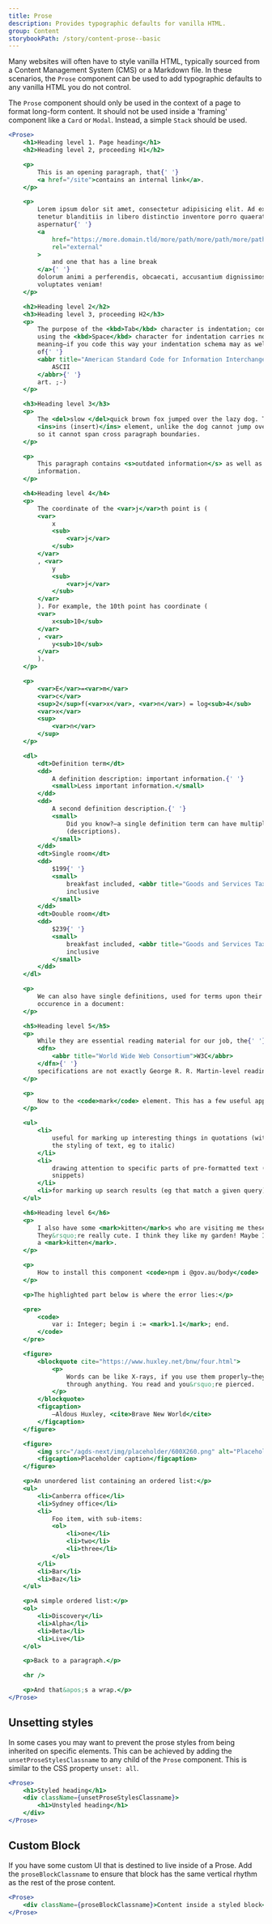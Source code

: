 ```yaml
---
title: Prose
description: Provides typographic defaults for vanilla HTML.
group: Content
storybookPath: /story/content-prose--basic
---
```


Many websites will often have to style vanilla HTML, typically sourced from a Content Management System (CMS) or a Markdown file. In these scenarios, the `Prose` component can be used to add typographic defaults to any vanilla HTML you do not control.

The `Prose` component should only be used in the context of a page to format long-form content. It should not be used inside a 'framing' component like a `Card` or `Modal`. Instead, a simple `Stack` should be used.

```jsx live
<Prose>
	<h1>Heading level 1. Page heading</h1>
	<h2>Heading level 2, proceeding H1</h2>

	<p>
		This is an opening paragraph, that{' '}
		<a href="/site">contains an internal link</a>.
	</p>

	<p>
		Lorem ipsum dolor sit amet, consectetur adipisicing elit. Ad expedita
		tenetur blanditiis in libero distinctio inventore porro quaerat, eum
		aspernatur{' '}
		<a
			href="https://more.domain.tld/more/path/more/path/more/path/more/path/more/path/more/path/more/path/more/path/more/path/more/path/more/path/more/path/more/path/more/path/more/path/more/path/more/path/more/path/more/path/more/path/more/path/more/path/more/path"
			rel="external"
		>
			and one that has a line break
		</a>{' '}
		dolorum animi a perferendis, obcaecati, accusantium dignissimos atque,
		voluptates veniam!
	</p>

	<h2>Heading level 2</h2>
	<h3>Heading level 3, proceeding H2</h3>
	<p>
		The purpose of the <kbd>Tab</kbd> character is indentation; conversely,
		using the <kbd>Space</kbd> character for indentation carries no semantic
		meaning—if you code this way your indentation schema may as well be a form
		of{' '}
		<abbr title="American Standard Code for Information Interchange">
			ASCII
		</abbr>{' '}
		art. ;-)
	</p>

	<h3>Heading level 3</h3>
	<p>
		The <del>slow </del>quick brown fox jumped over the lazy dog. The{' '}
		<ins>ins (insert)</ins> element, unlike the dog cannot jump over anything,
		so it cannot span cross paragraph boundaries.
	</p>

	<p>
		This paragraph contains <s>outdated information</s> as well as current
		information.
	</p>

	<h4>Heading level 4</h4>
	<p>
		The coordinate of the <var>j</var>th point is (
		<var>
			x
			<sub>
				<var>j</var>
			</sub>
		</var>
		, <var>
			y
			<sub>
				<var>j</var>
			</sub>
		</var>
		). For example, the 10th point has coordinate (
		<var>
			x<sub>10</sub>
		</var>
		, <var>
			y<sub>10</sub>
		</var>
		).
	</p>

	<p>
		<var>E</var>=<var>m</var>
		<var>c</var>
		<sup>2</sup>f(<var>x</var>, <var>n</var>) = log<sub>4</sub>
		<var>x</var>
		<sup>
			<var>n</var>
		</sup>
	</p>

	<dl>
		<dt>Definition term</dt>
		<dd>
			A definition description: important information.{' '}
			<small>Less important information.</small>
		</dd>
		<dd>
			A second definition description.{' '}
			<small>
				Did you know?—a single definition term can have multiple definition
				(descriptions).
			</small>
		</dd>
		<dt>Single room</dt>
		<dd>
			$199{' '}
			<small>
				breakfast included, <abbr title="Goods and Services Tax">GST</abbr>{' '}
				inclusive
			</small>
		</dd>
		<dt>Double room</dt>
		<dd>
			$239{' '}
			<small>
				breakfast included, <abbr title="Goods and Services Tax">GST</abbr>{' '}
				inclusive
			</small>
		</dd>
	</dl>

	<p>
		We can also have single definitions, used for terms upon their first
		occurence in a document:
	</p>

	<h5>Heading level 5</h5>
	<p>
		While they are essential reading material for our job, the{' '}
		<dfn>
			<abbr title="World Wide Web Consortium">W3C</abbr>
		</dfn>{' '}
		specifications are not exactly George R. R. Martin-level reading material.
	</p>

	<p>
		Now to the <code>mark</code> element. This has a few useful applications:
	</p>

	<ul>
		<li>
			useful for marking up interesting things in quotations (without altering
			the styling of text, eg to italic)
		</li>
		<li>
			drawing attention to specific parts of pre-formatted text (eg code
			snippets)
		</li>
		<li>for marking up search results (eg that match a given query)</li>
	</ul>

	<h6>Heading level 6</h6>
	<p>
		I also have some <mark>kitten</mark>s who are visiting me these days.
		They&rsquo;re really cute. I think they like my garden! Maybe I should adopt
		a <mark>kitten</mark>.
	</p>

	<p>
		How to install this component <code>npm i @gov.au/body</code>
	</p>

	<p>The highlighted part below is where the error lies:</p>

	<pre>
		<code>
			var i: Integer; begin i := <mark>1.1</mark>; end.
		</code>
	</pre>

	<figure>
		<blockquote cite="https://www.huxley.net/bnw/four.html">
			<p>
				Words can be like X-rays, if you use them properly—they&rsquo;ll go
				through anything. You read and you&rsquo;re pierced.
			</p>
		</blockquote>
		<figcaption>
			—Aldous Huxley, <cite>Brave New World</cite>
		</figcaption>
	</figure>

	<figure>
		<img src="/agds-next/img/placeholder/600X260.png" alt="Placeholder image" />
		<figcaption>Placeholder caption</figcaption>
	</figure>

	<p>An unordered list containing an ordered list:</p>
	<ul>
		<li>Canberra office</li>
		<li>Sydney office</li>
		<li>
			Foo item, with sub-items:
			<ol>
				<li>one</li>
				<li>two</li>
				<li>three</li>
			</ol>
		</li>
		<li>Bar</li>
		<li>Baz</li>
	</ul>

	<p>A simple ordered list:</p>
	<ol>
		<li>Discovery</li>
		<li>Alpha</li>
		<li>Beta</li>
		<li>Live</li>
	</ol>

	<p>Back to a paragraph.</p>

	<hr />

	<p>And that&apos;s a wrap.</p>
</Prose>
```

## Unsetting styles

In some cases you may want to prevent the prose styles from being inherited on specific elements. This can be achieved by adding the `unsetProseStylesClassname` to any child of the `Prose` component. This is similar to the CSS property `unset: all`.

```jsx
<Prose>
	<h1>Styled heading</h1>
	<div className={unsetProseStylesClassname}>
		<h1>Unstyled heading</h1>
	</div>
</Prose>
```

## Custom Block

If you have some custom UI that is destined to live inside of a Prose. Add the `proseBlockClassname` to ensure that block has the same vertical rhythm as the rest of the prose content.

```jsx
<Prose>
	<div className={proseBlockClassname}>Content inside a styled block</div>
</Prose>
```
